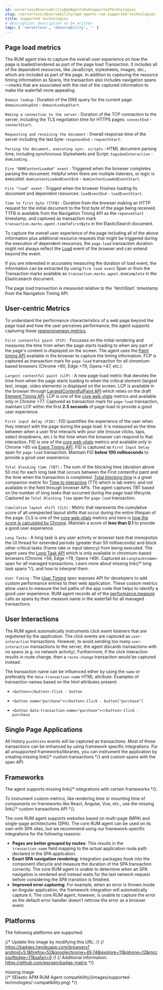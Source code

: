 ```yaml
---
id: serverlessObservabilityApmAgentsRumSupportedTechnologies
slug: /serverless/observability/apm-agents-rum-supported-technologies
title: Supported technologies
# description: Description to be written
tags: [ 'serverless', 'observability', '' ]
---
```



<div id="supported-technologies"></div>

<div id="page-load-metrics"></div>

## Page load metrics

The RUM agent tries to capture the overall user experience on how the page is loaded/rendered as part of the page load Transaction.
It includes all of the dependent resources, like JavaScript, stylesheets, images, etc., which are included as part of the page. In addition
to capturing the resource timing information as Spans, the transaction also includes navigation spans—marks that are associated with the rest
of the captured information to make the waterfall more appealing.

`Domain lookup` 
    : Duration of the DNS query for the current page: `domainLookupEnd` - `domainLookupStart`.

`Making a connection to the server` 
    : Duration of the TCP connection to the server, including the TLS negotiation time for HTTPS pages: `connectEnd` - `connectStart`.

`Requesting and receiving the document` 
    : Overall response time of the server including the last byte: `responseEnd` - `requestStart`.

`Parsing the document, executing sync. scripts` 
    : HTML document parsing time, including synchronous Stylesheets and Script: `tagsdomInteractive` - `domLoading`.

`Fire "DOMContentLoaded" event` 
    : Triggered when the browser completes parsing the document. Helpful when there are multiple listeners, or logic
    is executed: `domContentLoadedEventEnd` - `domContentLoadedEventStart`.

`Fire "load" event` 
    : Trigged when the browser finishes loading its document and dependent resources: `loadEventEnd` - `loadEventStart`.

`Time to first byte (TTFB)` 
    : Duration from the browser making an HTTP request for the initial document to the first byte of the page being received. TTFB is available from the Navigation Timing API as the `reponseStart` timestamp, and captured as transaction mark `transaction.marks.agent.timeToFirstByte` in the ElasticSearch document.

To capture the overall user experience of the page including all of the above information plus additional resource requests that might be
triggered during the execution of dependent resources, the `page-load` transaction duration might not always reflect the 
[Load](https://developer.mozilla.org/en-US/docs/Web/API/Window/load_event) event of the browser and can extend beyond the event. 

If you are interested in accurately measuring the duration of load event, the information can be extracted by using 
`Fire load event` Span or from the Transaction marks available as `transaction.marks.agent.domComplete` in the Elasticsearch document.

<DocCallOut title="Note">
The page load transaction is measured relative to the `fetchStart` timestamp from the Navigation Timing API.
</DocCallOut>

<div id="user-centric-metrics"></div>

## User-centric Metrics

To understand the performance characteristics of a web page beyond the page load and how the user perceives performance, the agent supports capturing these [responsiveness metrics](https://web.dev/user-centric-performance-metrics/).

`First contentful paint (FCP)` 
    : Focusses on the initial rendering and measures the time from when the page starts loading to when any part of the page's content is displayed on the screen. The agent uses the [Paint timing API](https://www.w3.org/TR/paint-timing/#first-contentful-paint) available in the browser to capture the timing information. FCP is captured as transaction mark for `page-load` transaction for all chromium-based browsers (Chrome >60, Edge >79, Opera >47, etc.).

`Largest contentful paint (LCP)` 
    : A new page-load metric that denotes the time from when the page starts loading to when the critical element (largest text, image, video elements) is displayed on the screen. LCP is available in the browser through 
    [LargestContentfulPaint API](https://wicg.github.io/largest-contentful-paint/) which relies on the draft [Element Timing API](https://wicg.github.io/element-timing/). LCP is one of the [core web vitals](https://web.dev/vitals/) metrics and
    available only in Chrome >77. Captured as transaction mark for `page-load` transaction, maintain LCP within the first **2.5 seconds** of page-load to provide a good user experience.

`First input delay (FID)` 
    : FID quantifies the experience of the user when they interact with the page during the page load. It is measured as the time between when a user first interacts with your site (mouse clicks, taps, select dropdowns, etc.) to the time when the
    browser can respond to that interaction. FID is one of the [core web vitals](https://web.dev/vitals/) metrics and available only in Chrome >85 via [Event Timing API](https://wicg.github.io/event-timing/). FID is captured as `First Input Delay` span for `page-load` transaction. Maintain FID **below 100 milliseconds** to provide a good user experience.

`Total blocking time (TBT)` 
    : The sum of the blocking time (duration above 50 ms) for each long task that occurs between the First contentful paint and the time when the transaction is completed. [Total blocking time](https://web.dev/tbt/) is a
    great companion metric for [Time to interactive](https://web.dev/tti/) (TTI) which is lab metric and not available in the field through browser APIs. The agent captures TBT based on the number of long tasks that occurred during the page load lifecycle. Captured as `Total Blocking Time` span for `page-load` transaction.

`Cumulative layout shift (CLS)` 
    : Metric that represents the cumulative score of all unexpected layout shifts that occur during the entire lifespan of the page. CLS is one of the [core web vitals](https://web.dev/vitals/) metrics and here is
    [how the score is calculated by Chrome](https://web.dev/cls/#layout-shift-score). Maintain a score of **less than 0.1** to provide a good user experience.

`Long Tasks` 
    : A long task is any user activity or browser task that monopolize the UI thread for extended periods (greater than 50 milliseconds) and block other critical tasks (frame rate or input latency)
    from being executed. The agent uses the [Long Task API](https://www.w3.org/TR/longtasks/) which is only available in chromium-based browsers (Chrome >58, Edge >79, Opera >69). Captured as `Longtask<name>` span for all managed transactions.
    Learn more about <DocBadge><DocIcon size="s" type="unlink" title="missing link"/> missing link</DocBadge>{/*  <DocLink id="enApmAgentRumJsLongtasks">long task spans</DocLink> */}, and how to interpret them.

`User Timing` 
    : The [User Timing](https://www.w3.org/TR/user-timing/) spec exposes API for developers to add custom performance entries to their web application. These custom metrics allow users to measure the hot paths of the app code that helps to identify a good user experience. RUM agent records all of the [performance.measure](https://developer.mozilla.org/en-US/docs/Web/API/PerformanceMeasure) calls as spans by their measure name in the waterfall for all managed transactions.

<div id="user-interactions"></div>

## User Interactions

The RUM agent automatically instruments click event listeners that are
registered by the application. The click events are captured as `user-interaction`
transactions. However, to avoid sending too many `user-interaction` transactions
to the server, the agent discards transactions with no spans (e.g. no network activity). Furthermore, 
if the click interaction results in route change, then a `route-change`
transaction would be captured instead.

The transaction name can be influenced either by using the `name` or preferably the `data-transaction-name` HTML attribute. 
Examples of transaction names based on the html attributes present: 

* `<button></button>`: `Click - button`

* `<button name="purchase"></button>`: `Click - button["purchase"]`

* `<button data-transaction-name="purchase"></button>`: `Click - purchase`

<div id="spa"></div>

## Single Page Applications

All history `pushState` events will be captured as transactions. 
Most of these transactions can be enhanced by using framework specific integrations.
For all unsupported frameworks/libraries, you can instrument the application 
by creating <DocBadge><DocIcon size="s" type="unlink" title="missing link"/> missing link</DocBadge>{/*  <DocLink id="enApmAgentRumJsCustomTransactions">custom transactions</DocLink> */} and custom spans with the <DocLink id="serverlessObservabilityApmAgentsRumApi" section="apmstartspan">span API</DocLink>.

<div id="frameworks"></div>

## Frameworks

The agent supports <DocBadge><DocIcon size="s" type="unlink" title="missing link"/> missing link</DocBadge>{/*  <DocLink id="enApmAgentRumJsFrameworkIntegrations">integrations with certain frameworks</DocLink> */}.

To instrument custom metrics, like rendering time or mounting time of components on frameworks like React, Angular, Vue,
etc., use the <DocBadge><DocIcon size="s" type="unlink" title="missing link"/> missing link</DocBadge>{/*  <DocLink id="enApmAgentRumJsCustomTransactions">custom transactions API</DocLink> */}.

The core RUM agent supports websites based on multi-page (MPA) and single-page architectures (SPA). The core RUM agent can be used on its own with SPA sites, but we recommend using our framework-specific integrations for the following reasons:

* **Pages are better grouped by routes**: This results in the `transaction.name` field mapping to the actual application route path declared in the SPA application.
* **Exact SPA navigation rendering**: Integration packages hook into the component lifecycle and measure the duration of the SPA transaction correctly. The core RUM agent is unable to determine when an SPA navigation is rendered and instead waits for the last network request before considering the SPA transition is finished.
* **Improved error capturing**: For example, when an error is thrown inside an Angular application, the framework integration will automatically capture it. The core RUM agent, however, is unable to capture the error as the default error handler doesn’t rethrow the error as a browser event.

<div id="platforms"></div>

## Platforms

The following platforms are supported:

{/* Update this image by modifying this URL: */}
{/* https://badges.herokuapp.com/browsers?android=5.1&firefox=52&googlechrome=49,74&iexplore=11&iphone=12&microsoftedge=17&safari=9 */}
{/* Additional information: https://github.com/exogen/badge-matrix */}
<div style={{ backgroundColor: "#F1F4FA", width: "100%", height: "250px", textAlign: "center", paddingTop: "110px", marginBottom: "20px" }}><DocIcon type="image" title="missing image"/> missing image</div>
{/* ![Elastic APM RUM Agent compatibility](images/supported-technologies/-compatibility.png) */}
